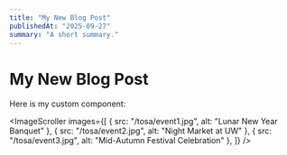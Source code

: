 ```yaml
---
title: "My New Blog Post"
publishedAt: "2025-09-27"
summary: "A short summary."
---
```



# My New Blog Post

Here is my custom component:

<ImageScroller
  images={[
    { src: "/tosa/event1.jpg", alt: "Lunar New Year Banquet" },
    { src: "/tosa/event2.jpg", alt: "Night Market at UW" },
    { src: "/tosa/event3.jpg", alt: "Mid-Autumn Festival Celebration" },
  ]}
/>

